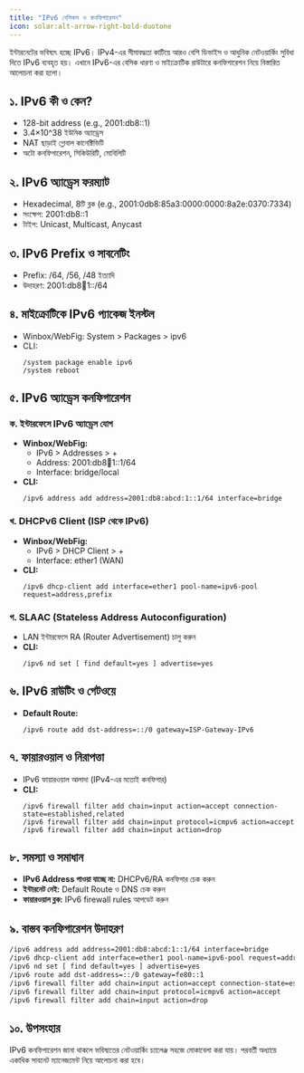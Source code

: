 ```yaml
---
title: "IPv6 বেসিকস ও কনফিগারেশন"
icon: solar:alt-arrow-right-bold-duotone
---
```


ইন্টারনেটের ভবিষ্যৎ হচ্ছে IPv6। IPv4-এর সীমাবদ্ধতা কাটিয়ে আরও বেশি ডিভাইস ও আধুনিক নেটওয়ার্কিং সুবিধা দিতে IPv6 ব্যবহৃত হয়। এখানে IPv6-এর বেসিক ধারণা ও মাইক্রোটিক রাউটারে কনফিগারেশন নিয়ে বিস্তারিত আলোচনা করা হলো।

## ১. IPv6 কী ও কেন?
- 128-bit address (e.g., 2001:db8::1)
- 3.4×10^38 ইউনিক অ্যাড্রেস
- NAT ছাড়াই গ্লোবাল কানেক্টিভিটি
- অটো কনফিগারেশন, সিকিউরিটি, মোবিলিটি

## ২. IPv6 অ্যাড্রেস ফরম্যাট
- Hexadecimal, 8টি ব্লক (e.g., 2001:0db8:85a3:0000:0000:8a2e:0370:7334)
- সংক্ষেপ: 2001:db8::1
- টাইপ: Unicast, Multicast, Anycast

## ৩. IPv6 Prefix ও সাবনেটিং
- Prefix: /64, /56, /48 ইত্যাদি
- উদাহরণ: 2001:db8:abcd:1::/64

## ৪. মাইক্রোটিকে IPv6 প্যাকেজ ইনস্টল
- Winbox/WebFig: System > Packages > ipv6
- CLI:
  ```
  /system package enable ipv6
  /system reboot
  ```

## ৫. IPv6 অ্যাড্রেস কনফিগারেশন

### ক. ইন্টারফেসে IPv6 অ্যাড্রেস যোগ
- **Winbox/WebFig:**
  - IPv6 > Addresses > +
  - Address: 2001:db8:abcd:1::1/64
  - Interface: bridge/local
- **CLI:**
  ```
  /ipv6 address add address=2001:db8:abcd:1::1/64 interface=bridge
  ```

### খ. DHCPv6 Client (ISP থেকে IPv6)
- **Winbox/WebFig:**
  - IPv6 > DHCP Client > +
  - Interface: ether1 (WAN)
- **CLI:**
  ```
  /ipv6 dhcp-client add interface=ether1 pool-name=ipv6-pool request=address,prefix
  ```

### গ. SLAAC (Stateless Address Autoconfiguration)
- LAN ইন্টারফেসে RA (Router Advertisement) চালু করুন
- **CLI:**
  ```
  /ipv6 nd set [ find default=yes ] advertise=yes
  ```

## ৬. IPv6 রাউটিং ও গেটওয়ে
- **Default Route:**
  ```
  /ipv6 route add dst-address=::/0 gateway=ISP-Gateway-IPv6
  ```

## ৭. ফায়ারওয়াল ও নিরাপত্তা
- IPv6 ফায়ারওয়াল আলাদা (IPv4-এর মতোই কনফিগার)
- **CLI:**
  ```
  /ipv6 firewall filter add chain=input action=accept connection-state=established,related
  /ipv6 firewall filter add chain=input protocol=icmpv6 action=accept
  /ipv6 firewall filter add chain=input action=drop
  ```

## ৮. সমস্যা ও সমাধান
- **IPv6 Address পাওয়া যাচ্ছে না:** DHCPv6/RA কনফিগার চেক করুন
- **ইন্টারনেট নেই:** Default Route ও DNS চেক করুন
- **ফায়ারওয়াল ব্লক:** IPv6 firewall rules আপডেট করুন

## ৯. বাস্তব কনফিগারেশন উদাহরণ
```bash
/ipv6 address add address=2001:db8:abcd:1::1/64 interface=bridge
/ipv6 dhcp-client add interface=ether1 pool-name=ipv6-pool request=address,prefix
/ipv6 nd set [ find default=yes ] advertise=yes
/ipv6 route add dst-address=::/0 gateway=fe80::1
/ipv6 firewall filter add chain=input action=accept connection-state=established,related
/ipv6 firewall filter add chain=input protocol=icmpv6 action=accept
/ipv6 firewall filter add chain=input action=drop
```

## ১০. উপসংহার
IPv6 কনফিগারেশন জানা থাকলে ভবিষ্যতের নেটওয়ার্কিং চ্যালেঞ্জ সহজে মোকাবেলা করা যায়। পরবর্তী অধ্যায়ে একাধিক সাবনেট ম্যানেজমেন্ট নিয়ে আলোচনা করা হবে।
